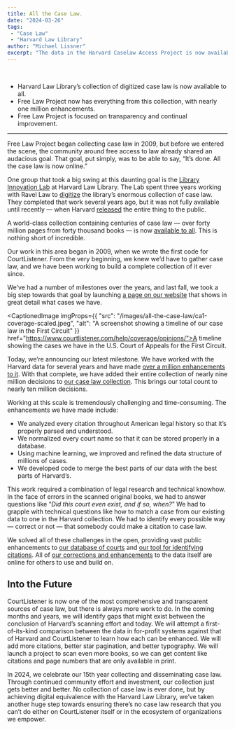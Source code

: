 ```yaml
---
title: All the Case Law.
date: "2024-03-26"
tags:
 - "Case Law"
 - "Harvard Law Library"
author: "Michael Lissner"
excerpt: "The data in the Harvard Caselaw Access Project is now available. We have spent years incorporating all of it into CourtListener."
---
```


<br/>

<AlertBox>
<ul>
<li>Harvard Law Library’s collection of digitized case law is now available to all.</li>
<li>Free Law Project now has everything from this collection, with nearly one million enhancements.</li>
<li>Free Law Project is focused on transparency and continual improvement.</li>
</ul>
</AlertBox>

----
 
<p className="lead">Free Law Project began collecting case law in 2009, but before we entered the scene, the community around free access to law already shared an audacious goal. That goal, put simply, was to be able to say, “It’s done. All the case law is now online.”</p>

One group that took a big swing at this daunting goal is the [Library Innovation Lab][lil] at Harvard Law Library. The Lab spent three years working with Ravel Law to [digitize][d] the library’s enormous collection of case law. They completed that work several years ago, but it was not fully available until recently — when Harvard [released][r] the entire thing to the public.

A world-class collection containing centuries of case law — over forty million pages from forty thousand books — is now [available to all][a]. This is nothing short of incredible.

Our work in this area began in 2009, when we wrote the first code for CourtListener. From the very beginning, we knew we’d have to gather case law, and we have been working to build a complete collection of it ever since.

We’ve had a number of milestones over the years, and last fall, we took a big step towards that goal by launching [a page on our website][c] that shows in great detail what cases we have.

<CaptionedImage imgProps={{
  "src": "/images/all-the-case-law/ca1-coverage-scaled.jpeg",
  "alt": "A screenshot showing a timeline of our case law in the First Circuit"
}} href="https://www.courtlistener.com/help/coverage/opinions/">A timeline showing the cases we have in the U.S. Court of Appeals for the First Circuit.</CaptionedImage>

Today, we’re announcing our latest milestone. We have worked with the Harvard data for several years and have made [over a million enhancements to it][m]. With that complete, we have added their entire collection of nearly nine million decisions to [our case law collection][cl]. This brings our total count to nearly ten million decisions.

Working at this scale is tremendously challenging and time-consuming. The enhancements we have made include:

 - We analyzed every citation throughout American legal history so that it’s properly parsed and understood.
 - We normalized every court name so that it can be stored properly in a database.
 - Using machine learning, we improved and refined the data structure of millions of cases.
 - We developed code to merge the best parts of our data with the best parts of Harvard’s.

This work required a combination of legal research and technical knowhow. In the face of errors in the scanned original books, we had to answer questions like “*Did this court even exist, and if so, when?*” We had to grapple with technical questions like how to match a case from our existing data to one in the Harvard collection. We had to identify every possible way — correct or not — that somebody could make a citation to case law.

We solved all of these challenges in the open, providing vast public enhancements to [our database of courts][cts] and [our tool for identifying citations][eye]. All of [our corrections and enhancements][corr] to the data itself are online for others to use and build on.

## Into the Future

CourtListener is now one of the most comprehensive and transparent sources of case law, but there is always more work to do. In the coming months and years, we will identify gaps that might exist between the conclusion of Harvard’s scanning effort and today. We will attempt a first-of-its-kind comparison between the data in for-profit systems against that of Harvard and CourtListener to learn how each can be enhanced. We will add more citations, better star pagination, and better typography. We will launch a project to scan even more books, so we can get content like citations and page numbers that are only available in print.

In 2024, we celebrate our 15th year collecting and disseminating case law. Through continued community effort and investment, our collection just gets better and better. No collection of case law is ever done, but by achieving digital equivalence with the Harvard Law Library, we’ve taken another huge step towards ensuring there’s no case law research that you can’t do either on CourtListener itself or in the ecosystem of organizations we empower.

[lil]: https://lil.law.harvard.edu/
[d]: https://www.lawnext.com/2024/03/guest-post-the-caselaw-access-project-then-now-tomorrow.html
[r]: https://www.lawnext.com/2024/03/event-tomorrow-marks-the-end-of-commercial-restrictions-on-the-caselaw-access-project-that-digitized-all-u-s-case-law.html
[a]: https://static.case.law
[c]: https://www.courtlistener.com/help/coverage/opinions/
[m]: https://github.com/freelawproject/opinionated
[cl]: https://www.courtlistener.com/opinion/
[cts]: /projects/courts-db/
[eye]: /projects/eyecite
[corr]: https://github.com/freelawproject/opinionated